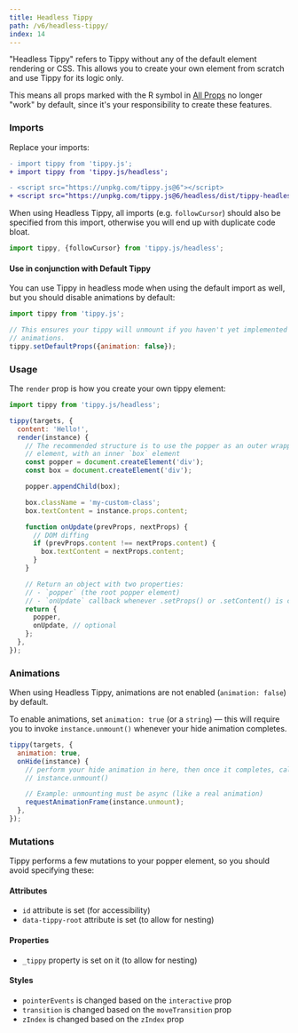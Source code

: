 ```yaml
---
title: Headless Tippy
path: /v6/headless-tippy/
index: 14
---
```


"Headless Tippy" refers to Tippy without any of the default element rendering or
CSS. This allows you to create your own element from scratch and use Tippy for
its logic only.

This means all props marked with the R symbol in [All Props](../all-props/) no
longer "work" by default, since it's your responsibility to create these
features.

### Imports

Replace your imports:

```diff
- import tippy from 'tippy.js';
+ import tippy from 'tippy.js/headless';
```

```diff
- <script src="https://unpkg.com/tippy.js@6"></script>
+ <script src="https://unpkg.com/tippy.js@6/headless/dist/tippy-headless.umd.min.js"></script>
```

When using Headless Tippy, all imports (e.g. `followCursor`) should also be
specified from this import, otherwise you will end up with duplicate code bloat.

```js
import tippy, {followCursor} from 'tippy.js/headless';
```

#### Use in conjunction with Default Tippy

You can use Tippy in headless mode when using the default import as well, but
you should disable animations by default:

```js
import tippy from 'tippy.js';

// This ensures your tippy will unmount if you haven't yet implemented
// animations.
tippy.setDefaultProps({animation: false});
```

### Usage

The `render` prop is how you create your own tippy element:

```js
import tippy from 'tippy.js/headless';

tippy(targets, {
  content: 'Hello!',
  render(instance) {
    // The recommended structure is to use the popper as an outer wrapper
    // element, with an inner `box` element
    const popper = document.createElement('div');
    const box = document.createElement('div');

    popper.appendChild(box);

    box.className = 'my-custom-class';
    box.textContent = instance.props.content;

    function onUpdate(prevProps, nextProps) {
      // DOM diffing
      if (prevProps.content !== nextProps.content) {
        box.textContent = nextProps.content;
      }
    }

    // Return an object with two properties:
    // - `popper` (the root popper element)
    // - `onUpdate` callback whenever .setProps() or .setContent() is called
    return {
      popper,
      onUpdate, // optional
    };
  },
});
```

### Animations

When using Headless Tippy, animations are not enabled (`animation: false`) by
default.

To enable animations, set `animation: true` (or a `string`) — this will require
you to invoke `instance.unmount()` whenever your hide animation completes.

```js
tippy(targets, {
  animation: true,
  onHide(instance) {
    // perform your hide animation in here, then once it completes, call
    // instance.unmount()

    // Example: unmounting must be async (like a real animation)
    requestAnimationFrame(instance.unmount);
  },
});
```

### Mutations

Tippy performs a few mutations to your popper element, so you should avoid
specifying these:

#### Attributes

- `id` attribute is set (for accessibility)
- `data-tippy-root` attribute is set (to allow for nesting)

#### Properties

- `_tippy` property is set on it (to allow for nesting)

#### Styles

- `pointerEvents` is changed based on the `interactive` prop
- `transition` is changed based on the `moveTransition` prop
- `zIndex` is changed based on the `zIndex` prop
